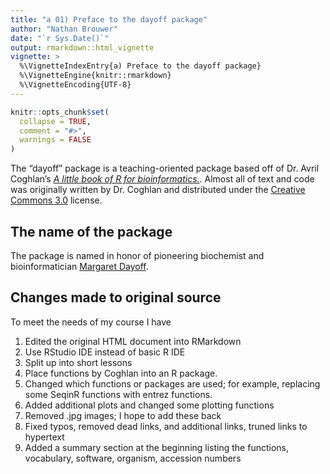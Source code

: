 ```yaml
---
title: "a 01) Preface to the dayoff package"
author: "Nathan Brouwer"
date: "`r Sys.Date()`"
output: rmarkdown::html_vignette
vignette: >
  %\VignetteIndexEntry{a) Preface to the dayoff package}
  %\VignetteEngine{knitr::rmarkdown}
  %\VignetteEncoding{UTF-8}
---
```


```r
knitr::opts_chunk$set(
  collapse = TRUE,
  comment = "#>",
  warnings = FALSE
)
```

The "dayoff" package is a teaching-oriented package based off of Dr. Avril Coghlan's [*A little book of R for bioinformatics.*](https://a-little-book-of-r-for-bioinformatics.readthedocs.io/en/latest/index.html).  Almost all of text and code was originally written by Dr. Coghlan and distributed under the [Creative Commons 3.0](https://creativecommons.org/licenses/by/3.0/us/) license.  

## The name of the package

The package is named in honor of pioneering biochemist and bioinformatician [Margaret Dayoff](https://en.wikipedia.org/wiki/Margaret_Oakley_Dayhoff).

## Changes made to original source

To meet the needs of my course I have

1. Edited the original HTML document into  RMarkdown 
1. Use RStudio IDE instead of basic R IDE
1. Split up into short lessons
1. Place functions by Coghlan into an R package.  
1. Changed which functions or packages are used; for example, replacing some SeqinR functions with entrez functions.
1. Added additional plots and changed some plotting functions
1. Removed .jpg images; I hope to add these back
1. Fixed typos, removed dead links, and additional links, truned links to hypertext
1. Added a summary section at the beginning listing the functions, vocabulary, software, organism, accession numbers


